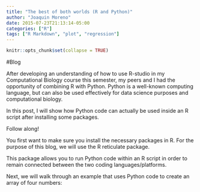 ```yaml
---
title: "The best of both worlds (R and Python)"
author: "Joaquin Moreno"
date: 2015-07-23T21:13:14-05:00
categories: ["R"]
tags: ["R Markdown", "plot", "regression"]
---
```


```r
knitr::opts_chunk$set(collapse = TRUE)
```

#Blog

After developing an understanding of how to use R-studio in my Computational Biology course this semester, my peers and I had the opportunity of combining R with Python. Python is a well-known computing language, but can also be used effectively for data science purposes and computational biology.

In this post, I will show how Python code can actually be used inside an R script after installing some packages.

Follow along!

You first want to make sure you install the necessary packages in R. For the purpose of this blog, we will use the R reticulate package.


This package allows you to run Python code within an R script in order to remain connected between the two coding languages/platforms.

Next, we will walk through an example that uses Python code to create an array of four numbers:


